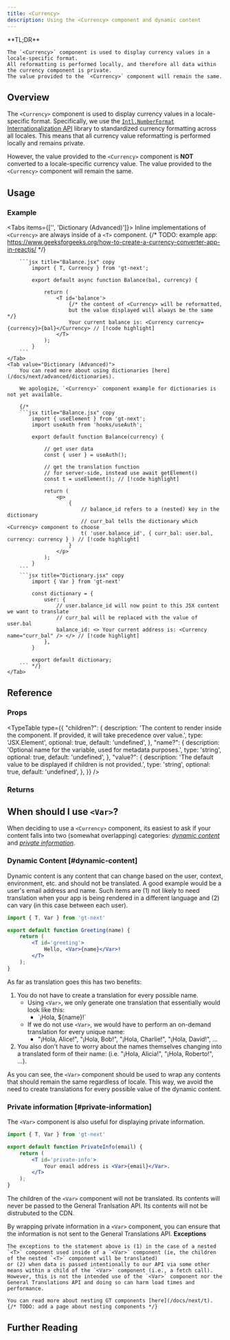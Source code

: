 ```yaml
---
title: <Currency>
description: Using the <Currency> component and dynamic content
---
```


<Callout>
    **TL;DR**
    
    The `<Currency>` component is used to display currency values in a locale-specific format.
    All reformatting is performed locally, and therefore all data within the currency component is private.
    The value provided to the `<Currency>` component will remain the same.
</Callout>


## Overview
The `<Currency>` component is used to display currency values in a locale-specific format.
Specifically, we use the [`Intl.NumberFormat` Internationalization API](https://developer.mozilla.org/en-US/docs/Web/JavaScript/Reference/Global_Objects/Intl/NumberFormat) library to standardized currency formatting across all locales.
This means that all currency value reformatting is performed locally and remains private.

However, the value provided to the `<Currency>` component is **NOT** converted to a locale-specific currency value.
The value provided to the `<Currency>` component will remain the same.

## Usage

### Example
<Tabs items={['<T>', 'Dictionary (Advanced)']}>
    <Tab value='<T>'>
        Inline implementations of `<Currency>` are always inside of a `<T>` component.
        {/* TODO: example app: https://www.geeksforgeeks.org/how-to-create-a-currency-converter-app-in-reactjs/ */}

        ```jsx title="Balance.jsx" copy
            import { T, Currency } from 'gt-next';

            export default async function Balance(bal, currency) {

                return (
                    <T id='balance'>
                        {/* the content of <Currency> will be reformatted, 
                        but the value displayed will always be the same */}
                        Your current balance is: <Currency currency={currency}>{bal}</Currency> // [!code highlight]
                    </T>
                );
            }
        ```
    </Tab>
    <Tab value="Dictionary (Advanced)">
        You can read more about using dictionaries [here](/docs/next/advanced/dictionaries).

        We apologize, `<Currency>` component example for dictionaries is not yet available.

        {/* 
        ```jsx title="Balance.jsx" copy
            import { useElement } from 'gt-next';
            import useAuth from 'hooks/useAuth';

            export default function Balance(currency) {

                // get user data
                const { user } = useAuth();

                // get the translation function
                // for server-side, instead use await getElement()
                const t = useElement(); // [!code highlight]

                return (
                    <p>
                        { 
                            // balance_id refers to a (nested) key in the dictionary
                            // curr_bal tells the dictionary which <Currency> component to choose
                            t( 'user.balance_id', { curr_bal: user.bal, currency: currency } ) // [!code highlight]
                        }
                    </p>
                );
            }
        ```
        ```jsx title="Dictionary.jsx" copy
            import { Var } from 'gt-next'

            const dictionary = {
                user: {
                    // user.balance_id will now point to this JSX content we want to translate
                    // curr_bal will be replaced with the value of user.bal
                    balance_id: <> Your current address is: <Currency name="curr_bal" /> </> // [!code highlight]
                },
            }

            export default dictionary;
        ``` */}
    </Tab>
</Tabs>

## Reference

### Props

 
<TypeTable
  type={{
    "children?": {
        description:
            'The content to render inside the component. If provided, it will take precedence over value.',
        type: 'JSX.Element',
        optional: true,
        default: 'undefined',
    },
    "name?": {
        description:
            'Optional name for the variable, used for metadata purposes.',
        type: 'string',
        optional: true,
        default: 'undefined',
    },
    "value?": {
        description:
            'The default value to be displayed if children is not provided.',
        type: 'string',
        optional: true,
        default: 'undefined',
    },
}}
/>

### Returns

## When should I use `<Var>`?
When deciding to use a `<Currency>` component, its easiest to ask if your content falls into two (somewhat overlapping) categories:
[*dynamic content*](var#dynamic-content) and [*private information*](var#private-information).

### Dynamic Content [#dynamic-content]
Dynamic content is any content that can change based on the user, context, environment, etc. and should not be translated.
A good example would be a user's email address and name.
Such items are (1) not likely to need translation when your app is being rendered in a different language and (2) can vary (in this case between each user).

```jsx title="Greeting.jsx" copy
import { T, Var } from 'gt-next'

export default function Greeting(name) {
    return (
        <T id='greeting'>
            Hello, <Var>{name}</Var>!
        </T>
    );
}
```

As far as translation goes this has two benefits:
1. You do not have to create a translation for every possible name.
    * Using `<Var>`, we only generate one translation that essentially would look like this:
        * \`¡Hola, $\{name\}!\`
    * If we do not use `<Var>`, we would have to perform an on-demand translation for every unique name:
        * "¡Hola, Alice!", "¡Hola, Bob!", "¡Hola, Charlie!", "¡Hola, David!", ...
2. You also don't have to worry about the names themselves changing into a translated form of their name: (i.e. "¡Hola, Alicia!", "¡Hola, Roberto!", ...).

As you can see, the `<Var>` component should be used to wrap any contents that should remain the same regardless of locale.
This way, we avoid the need to create translations for every possible value of the dynamic content.

### Private information [#private-information]
The `<Var>` component is also useful for displaying private information.

```jsx title="PrivateInfo.jsx" copy
import { T, Var } from 'gt-next'

export default function PrivateInfo(email) {
    return (
        <T id='private-info'>
            Your email address is <Var>{email}</Var>.
        </T>
    );
}
```
The children of the `<Var>` component will not be translated.
Its contents will never be passed to the General Tranlsation API.
Its contents will not be distrubuted to the CDN.

By wrapping private information in a `<Var>` component, you can ensure that the information is not sent to the General Translations API.
<Callout>
    **Exceptions**

    The exceptions to the statement above is (1) in the case of a nested `<T>` component used inside of a `<Var>` component (ie, the children of the nested `<T>` component will be translated)
    or (2) when data is passed intentionally to our API via some other means within a child of the `<Var>` component (i.e., a fetch call).
    However, this is not the intended use of the `<Var>` component nor the General Translations API and doing so can harm load times and performance.

    You can read more about nesting GT components [here](/docs/next/t). {/* TODO: add a page about nesting components */}
</Callout>




## Further Reading